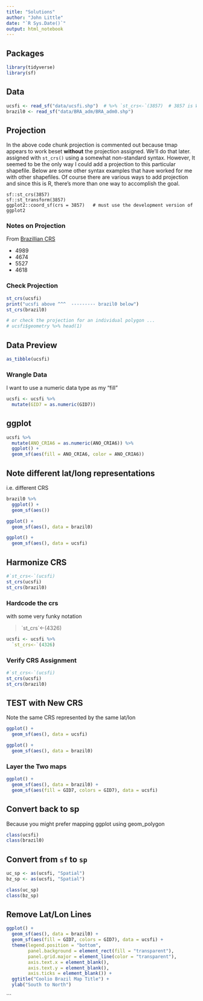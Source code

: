 ```yaml
---
title: "Solutions"
author: "John Little"
date: "`R Sys.Date()`"
output: html_notebook
---
```


## Packages

```r
library(tidyverse)
library(sf)
```

## Data

```r
ucsfi <- read_sf("data/ucsfi.shp")  # %>% `st_crs<-`(3857)  # 3857 is Web mercator
brazil0 <- read_sf("data/BRA_adm/BRA_adm0.shp")
```


## Projection

In the above code chunk projection is commented out because tmap appears to work beset **without** the projection assigned.  We'll do that later. assigned with `st_crs()` using a somewhat non-standard syntax. However, It seemed to be the only way I could add a projection to this particular shapefile.  Below are some other syntax examples that have worked for me with other shapefiles.  Of course there are various ways to add projection and since this is R, there's more than one way to accomplish the goal.

```{}
sf::st_crs(3857)
sf::st_transform(3857)
ggplot2::coord_sf(crs = 3857)   # must use the development version of ggplot2

```

### Notes on Projection

From [Brazillian CRS](https://wiki.osgeo.org/wiki/Brazilian_Coordinate_Reference_Systems)

- 4989 
- 4674
- 5527
- 4618


### Check Projection

```r
st_crs(ucsfi)
print("ucsfi above ^^^  --------- brazil0 below")
st_crs(brazil0)

# or check the projection for an individual polygon ...
# ucsfi$geometry %>% head(1) 
```

## Data Preview

```r
as_tibble(ucsfi)
```

### Wrangle Data

I want to use a numeric data type as my "fill"

```r
ucsfi <- ucsfi %>% 
  mutate(GID7 = as.numeric(GID7))
```


## ggplot

```r
ucsfi %>% 
  mutate(ANO_CRIA6 = as.numeric(ANO_CRIA6)) %>% 
  ggplot() +
  geom_sf(aes(fill = ANO_CRIA6, color = ANO_CRIA6)) 
```

## Note different lat/long representations

i.e. different CRS

```r
brazil0 %>% 
  ggplot() +
  geom_sf(aes()) 
```


```r
ggplot() +
  geom_sf(aes(), data = brazil0)
```

```r
ggplot() +
  geom_sf(aes(), data = ucsfi)
```

## Harmonize CRS

```r
#`st_crs<-`(ucsfi)
st_crs(ucsfi)
st_crs(brazil0)
```

### Hardcode the crs

with some very funky notation

> \`st_crs\`<-(4326)

```r
ucsfi <- ucsfi %>% 
  `st_crs<-`(4326)
```

### Verify CRS Assignment

```r
#`st_crs<-`(ucsfi)
st_crs(ucsfi)
st_crs(brazil0)
```

## TEST with New CRS

Note the same CRS represented by the same lat/lon


```r
ggplot() +
  geom_sf(aes(), data = ucsfi)
```



```r
ggplot() +
  geom_sf(aes(), data = brazil0)
```

### Layer the Two maps

```r
ggplot() +
  geom_sf(aes(), data = brazil0) +
  geom_sf(aes(fill = GID7, colors = GID7), data = ucsfi) 
```

## Convert back to sp

Because you might prefer mapping ggplot using geom_polygon


```r
class(ucsfi)
class(brazil0)
```

## Convert from `sf` to `sp`

```r
uc_sp <- as(ucsfi, "Spatial")
bz_sp <- as(ucsfi, "Spatial")
```


```r
class(uc_sp)
class(bz_sp)
```

## Remove Lat/Lon Lines

```r
ggplot() +
  geom_sf(aes(), data = brazil0) +
  geom_sf(aes(fill = GID7, colors = GID7), data = ucsfi) +
  theme(legend.position = "bottom", 
        panel.background = element_rect(fill = "transparent"), 
        panel.grid.major = element_line(color = "transparent"), 
        axis.text.x = element_blank(), 
        axis.text.y = element_blank(), 
        axis.ticks = element_blank()) + 
  ggtitle("Coolio Brazil Map Title") + 
  ylab("South to North") 
```
```

